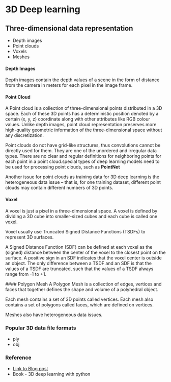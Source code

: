 # 3D Deep learning

## Three-dimensional data representation
* Depth images
* Point clouds
* Voxels
* Meshes

#### Depth Images
Depth images contain the depth values of a scene in the form of distance from the camera in meters for each pixel in the image frame. 

#### Point Cloud
A Point cloud is a collection of three-dimensional points distributed in a 3D space. Each of these 3D points has a deterministic position denoted by a certain (x, y, z) coordinate along with other attributes like RGB colour values. Unlike depth images, point cloud representation preserves more high-quality geometric information of the three-dimensional space without any discretization.

Point clouds do not have grid-like structures, thus convolutions cannot be directly used for them. They are one of the unordered and irregular data types. There are no clear and regular definitions for neighboring points for each point in a point cloud.special types of deep learning models need to be used for processing point clouds, such as **PointNet**

Another issue for point clouds as training data for 3D deep learning is the heterogeneous data issue – that is, for one training dataset, different point clouds may contain different numbers of 3D points. 

#### Voxel
 A voxel is just a pixel in a three-dimensional space. A voxel is defined by dividing a 3D cube into smaller-sized cubes and each cube is called one voxel.

 Voxel usually use Truncated Signed Distance Functions (TSDFs) to represent 3D surfaces.

 A Signed Distance Function (SDF) can be defined at each voxel as the (signed) distance between the center of the voxel to the closest point on the surface. A positive sign in an SDF indicates that the voxel center is outside an object. The only difference between a TSDF and an SDF is that the values of a TSDF are truncated, such that the values of a TSDF always range from -1 to +1.

 #### Polygon Mesh
A Polygon Mesh is a collection of edges, vertices and faces that together defines the shape and volume of a polyhedral object.

Each mesh contains a set of 3D points called vertices. Each mesh also contains a set of polygons called faces, which are defined on vertices.

Meshes also have heterogeneous data issues.


### Popular 3D data file formats
* ply
* obj

### Reference
* [Link to Blog post](https://towardsdatascience.com/deep-learning-for-3d-synthesis-2dd57e2001f)
* Book - 3D deep learning with python
